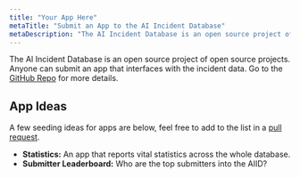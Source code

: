 ```yaml
---
title: "Your App Here"
metaTitle: "Submit an App to the AI Incident Database"
metaDescription: "The AI Incident Database is an open source project of open source projects. Anyone can submit an app that interfaces with the incident data."
---
```


The AI Incident Database is an open source project of open source projects. Anyone can submit an app that interfaces with the incident data. Go to the [GitHub Repo](https://github.com/PartnershipOnAI/aiid) for more details.

## App Ideas

A few seeding ideas for apps are below, feel free to add to the list in a [pull request](https://github.com/PartnershipOnAI/aiid).

* **Statistics:** An app that reports vital statistics across the whole database.
* **Submitter Leaderboard:** Who are the top submitters into the AIID?
